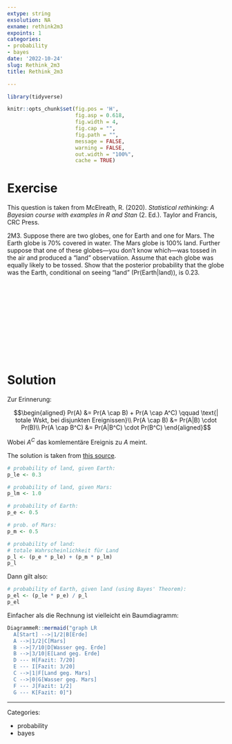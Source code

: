 ```yaml
---
extype: string
exsolution: NA
exname: rethink2m3
expoints: 1
categories:
- probability
- bayes
date: '2022-10-24'
slug: Rethink_2m3
title: Rethink_2m3

---
```




```r
library(tidyverse)
```


```r
knitr::opts_chunk$set(fig.pos = 'H',
                      fig.asp = 0.618,
                      fig.width = 4,
                      fig.cap = "", 
                      fig.path = "",
                      message = FALSE,
                      warning = FALSE,
                      out.width = "100%",
                      cache = TRUE)
```








# Exercise

This question is taken from McElreath, R. (2020). *Statistical rethinking: A Bayesian course with examples in R and Stan* (2. Ed.). Taylor and Francis, CRC Press.


2M3. Suppose there are two globes, one for Earth and one for Mars. The Earth globe is 70% covered in water. The Mars globe is 100% land. Further suppose that one of these globes—you don’t know which—was tossed in the air and produced a “land” observatiion. Assume that each globe was equally likely to be tossed. Show that the posterior probability that the globe was the Earth, conditional on seeing “land” (Pr(Earth|land)), is 0.23.




</br>
</br>
</br>
</br>
</br>
</br>
</br>
</br>
</br>
</br>

# Solution

Zur Erinnerung:

$$\begin{aligned}
Pr(A) &= Pr(A \cap B) + Pr(A \cap A^C)  \qquad \text{| totale Wskt, bei disjunkten Ereignissen}\\
Pr(A \cap B) &= Pr(A|B) \cdot Pr(B)\\
Pr(A \cap B^C) &= Pr(A|B^C) \cdot Pr(B^C)
\end{aligned}$$



Wobei  $A^C$ das komlementäre Ereignis zu $A$ meint.

The solution is taken from [this source](https://sr2-solutions.wjakethompson.com/bayesian-inference.html).



```r
# probability of land, given Earth:
p_le <- 0.3

# probability of land, given Mars:
p_lm <- 1.0

# probability of Earth:
p_e <- 0.5

# prob. of Mars:
p_m <- 0.5

# probability of land:
# totale Wahrscheinlichkeit für Land
p_l <- (p_e * p_le) + (p_m * p_lm)
p_l


```

Dann gilt also:

```r
# probability of Earth, given land (using Bayes' Theorem):
p_el <- (p_le * p_e) / p_l
p_el
```


Einfacher als die Rechnung ist vielleicht ein Baumdiagramm:


```r
DiagrammeR::mermaid("graph LR
  A[Start] -->|1/2|B[Erde]
  A -->|1/2|C[Mars]
  B -->|7/10|D[Wasser geg. Erde]
  B -->|3/10|E[Land geg. Erde]
  D --- H[Fazit: 7/20]
  E --- I[Fazit: 3/20]
  C -->|1|F[Land geg. Mars]
  C -->|0|G[Wasser geg. Mars]
  F --- J[Fazit: 1/2]
  G --- K[Fazit: 0]")

```





---

Categories: 

- probability
- bayes

